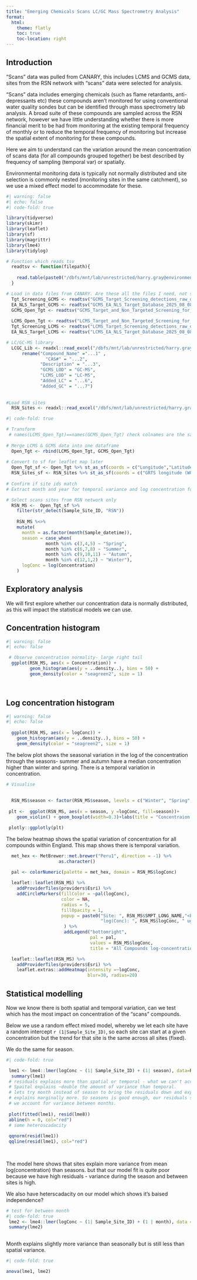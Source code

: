 ```yaml
---
title: "Emerging Chemicals Scans LC/GC Mass Spectrometry Analysis"
format:
  html: 
    theme: flatly 
    toc: true
    toc-location: right
---
```

## Introduction
"Scans" data was pulled from CANARY, this includes LCMS and GCMS data, sites from the RSN network with "scans" data were selected for analysis.

"Scans" data includes emerging chemicals (such as flame retardants, anti-depressants etc) these compounds aren't monitored for using conventional water quality sondes but can be identified through mass spectrometry lab analysis. A broad suite of these compounds are sampled across the RSN network, however we have little understanding whether there is more financial merit to be had from monitoring at the existing temporal frequency of monthly or to reduce the temporal frequency of monitoring but increase the spatial extent of monitoring for these compounds.

Here we aim to understand can the variation around the mean concentration of scans data (for all compounds grouped together) be best described by frequency of sampling (temporal var) or spatially.

Environmental monitoring data is typically not normally distributed and site selection is commonly nested (monitoring sites in the same catchment), so we use a mixed effect model to accommodate for these.

```r
#| warning: false
#| echo: false
#| code-fold: true

library(tidyverse)
library(skimr)
library(leaflet)
library(sf)
library(magrittr)
library(lme4)
library(tidylog)

# Function which reads tsv
  readtsv <- function(filepath){
    
    read.table(paste0("/dbfs/mnt/lab/unrestricted/harry.gray@environment-agency.gov.uk/SEDA_Analysis/",filepath), sep = '\t', header =T)
  }

# Load in data files from CANARY. Are these all the files I need, not sure
  Tgt_Screening_GCMS <- readtsv("GCMS_Target_Screening_detections_raw_data_2025_08_08.tsv")
  EA_NLS_Target_GCMS <- readtsv("GCMS_EA_NLS_Target_Database_2025_08_08.tsv")
  GCMS_Open_Tgt <- readtsv("GCMS_Target_and_Non_Targeted_Screening_for_Open_Data__detes_3106_7299_4994__2025_08_08.tsv")
  
  LCMS_Open_Tgt <- readtsv("LCMS_Target_and_Non_Targeted_Screening_for_Open_Data__detes_3106_7299_4994__2025_08_08.tsv")  
  Tgt_Screening_LCMS <- readtsv("LCMS_Target_Screening_detections_raw_data_2025_08_08.tsv")
  EA_NLS_Target_LCMS <- readtsv("LCMS_EA_NLS_Target_Database_2025_08_08.tsv")

# LC/GC-MS library
  LCGC_Lib <- readxl::read_excel("/dbfs/mnt/lab/unrestricted/harry.gray@environment-agency.gov.uk/SEDA_Analysis/Combined_GCMS__LCMS_Database_MAY_2025.xlsx", skip=2) %>% 
      rename("Compound_Name" ="...1" ,
               "CAS#" = "...2",
             "Description" = "...3",
             "GCMS_LOD" = "GC-MS",
             "LCMS_LOD" = "LC-MS",
             "Added_LC" = "...6",
             "Added_GC" = "...7")
  
  
#Load RSN sites
  RSN_Sites <- readxl::read_excel("/dbfs/mnt/lab/unrestricted/harry.gray@environment-agency.gov.uk/SEDA_Analysis/Site_locations__showing_current_status_.xlsx", skip =2)
```


```r
#| code-fold: true

# Transform 
 # names(LCMS_Open_Tgt)==names(GCMS_Open_Tgt) check colnames are the same before rbind
  
# Merge LCMS & GCMS data into one dataframe
  Open_Tgt <- rbind(LCMS_Open_Tgt, GCMS_Open_Tgt)
  
# Convert to sf for leaflet map later
  Open_Tgt_sf <- Open_Tgt %>% st_as_sf(coords = c("Longitude","Latitude"), crs=4326)
  RSN_Sites_sf <- RSN_Sites %>% st_as_sf(coords = c("GRTS longitude (WGS84)","GRTS latitude (WGS84)"), crs=4326)
  
# Confirm if site ids match
# Extract month and year for temporal variance and log concentration for normality.

# Select scans sites from RSN network only  
  RSN_MS <-  Open_Tgt_sf %>% 
    filter(str_detect(Sample_Site_ID, "RSN"))
  
    RSN_MS %<>% 
    mutate(
      month = as.factor(month(Sample_datetime)),
      season = case_when(
               month %in% c(3,4,5) ~ "Spring",
               month %in% c(6,7,8) ~ "Summer",
               month %in% c(9,10,11) ~ "Autumn",
               month %in% c(12,1,2) ~ "Winter"),
      logConc = log(Concentration)
    )
```



## Exploratory analysis

We will first explore whether our concentration data is normally distributed, as this will impact the statistical models we can use.

:::{panel-tabset}

## Concentration histogram
```r
#| warning: false
#| echo: false

 # Observe concentration normality- large right tail
  ggplot(RSN_MS, aes(x = Concentration)) +
         geom_histogram(aes(y = ..density..), bins = 50) +
         geom_density(color = "seagreen2", size = 1)

  
```

## Log concentration histogram
```r
#| warning: false
#| echo: false
  
  ggplot(RSN_MS, aes(x = logConc)) +
    geom_histogram(aes(y = ..density..), bins = 50) +
    geom_density(color = "seagreen2", size = 1)
```

:::

The below plot shows the seasonal variation in the log of the concentration through the seasons- summer and autumn have a median concentration higher than winter and spring. There is a temporal variation in concentration. 

```r
# Visualise   
 
  
  RSN_MS$season <- factor(RSN_MS$season, levels = c("Winter", "Spring", "Summer", "Autumn"))
  
 plt <-  ggplot(RSN_MS, aes(x = season, y =logConc, fill=season))+
    geom_violin() + geom_boxplot(width=0.3)+labs(title = "Concentraion by Season")

 plotly::ggplotly(plt)
```

The below heatmap shows the spatial variation of concentration for all compounds within England. This map shows there is temporal variation.  

```r

  
  met_hex <- MetBrewer::met.brewer("Peru1", direction = -1) %>% 
                    as.character()
  
  pal <- colorNumeric(palette = met_hex, domain = RSN_MS$logConc)

  leaflet::leaflet(RSN_MS) %>% 
    addProviderTiles(providers$Esri) %>% 
    addCircleMarkers(fillColor = ~pal(logConc), 
                     color = NA,
                     radius = 5,
                     fillOpacity = 1, 
                     popup = paste0("Site: ", RSN_MS$SMPT_LONG_NAME,"<br>",
                                    "log(Conc): ", RSN_MS$logConc, " ug/L")
                      ) %>% 
                      addLegend("bottomright",
                                pal = pal,
                                values = RSN_MS$logConc,
                                title = "All Compounds log-concentration")

```    

```r
  leaflet::leaflet(RSN_MS) %>% 
    addProviderTiles(providers$Esri) %>% 
    leaflet.extras::addHeatmap(intensity =~logConc,
                               blur=30, radius=20)

```

## Statistical modelling

Now we know there is both spatial and temporal variation, can we test which has the most impact on concentration of the "scans" compounds.

Below we use a random effect mixed model, whereby we let each site have a random intercept `r (1|Sample_Site_ID)`, so each site can start at a given concentration but the trend for that site is the same across all sites (fixed). 

We do the same for season.

```r
#| code-fold: true

 lme1 <- lme4::lmer(logConc ~ (1| Sample_Site_ID) + (1| season), data=RSN_MS)
  summary(lme1)
 # residuals explains more than spatial or temporal - what we can't account for. 
 # Spaital explains ~double the amount of variance than temporal. 
 # lets try month instead of season to bring the residuals down and explain the intra-season varation better.
 # explains marginally more. So seasons is good enough, our residuals still stay high when 
 # we account for variance between months.
 
 plot(fitted(lme1), resid(lme8))
 abline(h = 0, col="red")
 # some heteroscadacity 
 
 qqnorm(resid(lme1))
 qqline(resid(lme1), col="red")
 
 
```

The model here shows that sites explain more variance from mean log(concentration) than seasons. but that our model fit is quite poor because we have high residuals - variance during the season and between sites is high. 

We also have heterscadacity on our model which shows it's baised independence?


```r
# test for between month 
#| code-fold: true
 lme2 <- lme4::lmer(logConc ~ (1| Sample_Site_ID) + (1 | month), data = RSN_MS)
 summary(lme2)
 
```

Month explains slightly more variance than seasonally but is still less than spatial variance. 

```r
#| code-fold: true

anova(lme1, lme2)
```



























